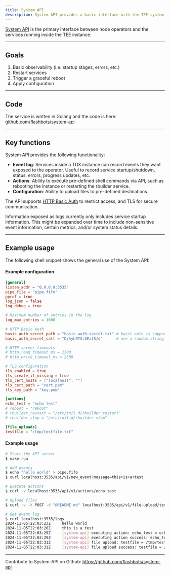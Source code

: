```yaml
---
title: System API
description: System API provides a basic interface with the TEE system to the operator.
---
```


[System API](https://github.com/flashbots/system-api) is the primary interface between node operators and the services running inside the TEE instance.

<hr class="clean" />

## Goals

1. Basic observability (i.e. startup stages, errors, etc.)
2. Restart services
3. Trigger a graceful reboot
4. Apply configuration

<hr class="clean" />

## Code

The service is written in Golang and the code is here: [github.com/flashbots/system-api](https://github.com/flashbots/system-api)

<hr class="clean" />

## Key functions

System API provides the following functionality:

- **Event log**: Services inside a TDX instance can record events they want exposed to the operator. Useful to record service startup/shutdown, status, errors, progress updates, etc.
- **Actions**: Ability to execute pre-defined shell commands via API, such as rebooting the instance or restarting the rbuilder service.
- **Configuration**: Ability to upload files to pre-defined destinations.

The API supports [HTTP Basic Auth](https://datatracker.ietf.org/doc/html/rfc7617) to restrict access, and TLS for secure communication.

Information exposed as logs currently only includes service startup information. This might be expanded over time to include non-sensitive event information, certain metrics, and/or system status details.

<hr class="clean" />

## Example usage

The following shell snippet shows the general use of the System API:

#### Example configuration

```toml
[general]
listen_addr = "0.0.0.0:3535"
pipe_file = "pipe.fifo"
pprof = true
log_json = false
log_debug = true

# Maximum number of entries in the log
log_max_entries = 1000

# HTTP Basic Auth
basic_auth_secret_path = "basic-auth-secret.txt" # basic auth is supported if a path is provided
basic_auth_secret_salt = "D;%yL9TS:5PalS/d"      # use a random string for the salt

# HTTP server timeouts
# http_read_timeout_ms = 2500
# http_write_timeout_ms = 2500

# TLS configuration
tls_enabled = true
tls_create_if_missing = true
tls_cert_hosts = ["localhost", ""]
tls_cert_path = "cert.pem"
tls_key_path = "key.pem"

[actions]
echo_test = "echo test"
# reboot = "reboot"
# rbuilder_restart = "/etc/init.d/rbuilder restart"
# rbuilder_stop = "/etc/init.d/rbuilder stop"

[file_uploads]
testfile = "/tmp/testfile.txt"
```

#### Example usage

```bash
# Start the API server
$ make run

# Add events
$ echo "hello world" > pipe.fifo
$ curl localhost:3535/api/v1/new_event?message=this+is+a+test

# Execute actions
$ curl -v localhost:3535/api/v1/actions/echo_test

# Upload files
$ curl -v -X POST -d "@README.md" localhost:3535/api/v1/file-upload/testfile

# Get event log
$ curl localhost:3535/logs
2024-11-05T22:03:23Z     hello world
2024-11-05T22:03:26Z     this is a test
2024-11-05T22:03:29Z     [system-api] executing action: echo_test = echo test
2024-11-05T22:03:29Z     [system-api] executing action success: echo_test = echo test
2024-11-05T22:03:31Z     [system-api] file upload: testfile = /tmp/testfile.txt
2024-11-05T22:03:31Z     [system-api] file upload success: testfile = /tmp/testfile.txt - content: 1991 bytes
```

<hr class="clean" />

Contribute to System-API on Github: https://github.com/flashbots/system-api